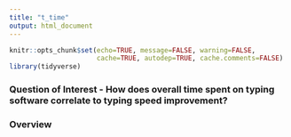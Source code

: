 ```yaml
---
title: "t_time"
output: html_document
---
```


```r
knitr::opts_chunk$set(echo=TRUE, message=FALSE, warning=FALSE,
                      cache=TRUE, autodep=TRUE, cache.comments=FALSE)
library(tidyverse)
```

### Question of Interest -  How does overall time spent on typing software correlate to typing speed improvement?

### Overview
